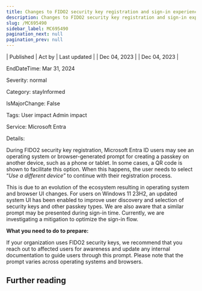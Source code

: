 ```yaml
---
title: Changes to FIDO2 security key registration and sign-in experiences
description: Changes to FIDO2 security key registration and sign-in experiences
slug: /MC695490
sidebar_label: MC695490
pagination_next: null
pagination_prev: null
---
```



| Published | Act by | Last updated |
| Dec 04, 2023 |  | Dec 04, 2023 |

EndDateTime: Mar 31, 2024

Severity: normal

Category: stayInformed

IsMajorChange: False

Tags: User impact Admin impact

Service: Microsoft Entra

Details: 

<div dangerouslySetInnerHTML={{__html:`
<p>During FIDO2 security key registration, Microsoft Entra ID users may see an operating system or browser-generated prompt for creating a passkey on another device, such as a phone or tablet. In some cases, a QR code is shown to facilitate this option. When this happens, the user needs to select “<i>Use a different device</i>” to continue with their registration process.<br></p><p>This is due to an evolution of the ecosystem resulting in operating system and browser UI changes. For users on Windows 11 23H2, an updated system UI has been enabled to improve user discovery and selection of security keys and other passkey types.  We are also aware that a similar prompt may be presented during sign-in time. Currently, we are investigating a mitigation to optimize the sign-in flow. 
</p><p><b>What you need to do to prepare:</b></p><p>If your organization uses FIDO2 security keys, we recommend that you reach out to affected users for awareness and update any internal documentation to guide users through this prompt. Please note that the prompt varies across operating systems and browsers.&nbsp;</p
`}} />

## Further reading
